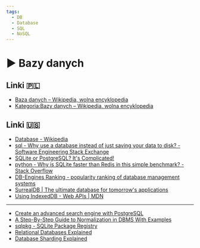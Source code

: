 ```yaml
---
tags:
  - DB
  - Database
  - SQL
  - NoSQL
---
```



# ▶️ Bazy danych

<VimeoPlayer videoId="754764431" />

## Linki 🇵🇱

- [Baza danych – Wikipedia, wolna encyklopedia](https://pl.wikipedia.org/wiki/Baza_danych)
- [Kategoria:Bazy danych – Wikipedia, wolna encyklopedia](https://pl.wikipedia.org/wiki/Kategoria:Bazy_danych)

## Linki 🇺🇸

- [Database - Wikipedia](https://en.wikipedia.org/wiki/Database)
- [sql - Why use a database instead of just saving your data to disk? - Software Engineering Stack Exchange](https://softwareengineering.stackexchange.com/questions/190482/why-use-a-database-instead-of-just-saving-your-data-to-disk)
- [SQLite or PostgreSQL? It's Complicated!](https://www.twilio.com/blog/sqlite-postgresql-complicated)
- [python - Why is SQLite faster than Redis in this simple benchmark? - Stack Overflow](https://stackoverflow.com/questions/11216647/why-is-sqlite-faster-than-redis-in-this-simple-benchmark)
- [DB-Engines Ranking - popularity ranking of database management systems](https://db-engines.com/en/ranking)
- [SurrealDB | The ultimate database for tomorrow's applications](https://surrealdb.com/)
- [Using IndexedDB - Web APIs | MDN](https://developer.mozilla.org/en-US/docs/Web/API/IndexedDB_API/Using_IndexedDB)

---

- [Create an advanced search engine with PostgreSQL](https://xata.io/blog/postgres-full-text-search-engine)
- [A Step-By-Step Guide to Normalization in DBMS With Examples](https://www.databasestar.com/database-normalization/)
- [sqlpkg - SQLite Package Registry](https://sqlpkg.org/all/)
- [Relational Databases Explained](https://architecturenotes.co/things-you-should-know-about-databases/)
- [Database Sharding Explained](https://architecturenotes.co/database-sharding-explained/)
